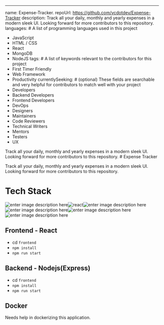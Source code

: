 ---
name: Expense-Tracker.
repoUrl: https://github.com/vcdotdev/Expense-Tracker
description: Track all your daily, monthly and yearly expenses in a modern sleek UI. Looking forward for more contributors to this repository.
languages: # A list of programming languages used in this project
  - JavaScript
  - HTML / CSS
  - React
  - MongoDB
  - NodeJS
tags: # A list of keywords relevant to the contributors for this project
  - First Timer Friendly
  - Web Framework
  - Productivity
currentlySeeking: # (optional) These fields are searchable and very helpful for contributors to match well with your project
  - Developers
  - Backend Developers
  - Frontend Developers
  - DevOps
  - Designers
  - Maintainers
  - Code Reviewers
  - Technical Writers
  - Mentors
  - Testers
  - UX


<Overview>
Track all your daily, monthly and yearly expenses in a modern sleek UI. Looking forward for more contributors to this repository.
</Overview>

<Contributing>
# Expense Tracker

Track all your daily, monthly and yearly expenses in a modern sleek UI. Looking forward for more contributors to this repository.

# Tech Stack

![enter image description here](https://img.shields.io/badge/JavaScript-323330?style=for-the-badge&logo=javascript&logoColor=F7DF1E)![react](https://img.shields.io/badge/React-20232A?style=for-the-badge&logo=react&logoColor=61DAFB)![enter image description here](https://img.shields.io/badge/Node.js-339933?style=for-the-badge&logo=nodedotjs&logoColor=white)![enter image description here](https://img.shields.io/badge/Express.js-000000?style=for-the-badge&logo=express&logoColor=white)![enter image description here](https://img.shields.io/badge/MongoDB-4EA94B?style=for-the-badge&logo=mongodb&logoColor=white)![enter image description here](https://img.shields.io/badge/Docker-2CA5E0?style=for-the-badge&logo=docker&logoColor=white)

## Frontend - React

- cd `frontend`
- `npm install`
- `npm run start`

## Backend - Nodejs(Express)

- cd `frontend`
- `npm install`
- `npm run start`

## Docker

Needs help in dockerizing this application.

</Contributing>